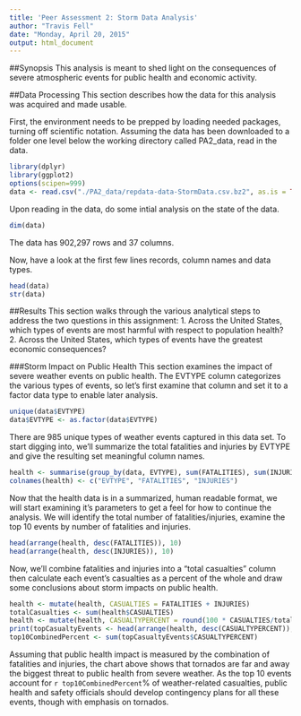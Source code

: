```yaml
---
title: 'Peer Assessment 2: Storm Data Analysis'
author: "Travis Fell"
date: "Monday, April 20, 2015"
output: html_document
---
```


##Synopsis
This analysis is meant to shed light on the consequences of severe atmospheric events for public health and economic activity.  

##Data Processing
This section describes how the data for this analysis was acquired and made usable. 

First, the environment needs to be prepped by loading needed packages, turning off scientific notation. Assuming the data has been downloaded to a folder one level below the working directory called PA2_data, read in the data. 

```r
library(dplyr)
library(ggplot2)
options(scipen=999)
data <- read.csv("./PA2_data/repdata-data-StormData.csv.bz2", as.is = TRUE, stringsAsFactors = FALSE)

```
Upon reading in the data, do some intial analysis on the state of the data.
```r
dim(data)
```
The data has 902,297 rows and 37 columns. 

Now, have a look at the first few lines records, column names and data types. 
```r
head(data)
str(data)
```

##Results
This section walks through the various analytical steps to address the two questions in this assignment: 
1. Across the United States, which types of events are most harmful with respect to population health?
2. Across the United States, which types of events have the greatest economic consequences?

###Storm Impact on Public Health
This section examines the impact of severe weather events on public health. The EVTYPE column categorizes the various types of events, so let's first examine that column and set it to a factor data type to enable later analysis. 
```r
unique(data$EVTYPE)
data$EVTYPE <- as.factor(data$EVTYPE)
```
There are 985 unique types of weather events captured in this data set. To start digging into, we'll summarize the total fatalities and injuries by EVTYPE and give the resulting set meaningful column names. 

```r
health <- summarise(group_by(data, EVTYPE), sum(FATALITIES), sum(INJURIES))
colnames(health) <- c("EVTYPE", "FATALITIES", "INJURIES")
```
Now that the health data is in a summarized, human readable format, we will start examining it's parameters to get a feel for how to continue the analysis. We will identify the total number of fatalities/injuries, examine the top 10 events by number of fatalities and injuries. 
```r
head(arrange(health, desc(FATALITIES)), 10)
head(arrange(health, desc(INJURIES)), 10)
```
Now, we'll combine fatalities and injuries into a "total casualties" column then calculate each event's casualties as a percent of the whole and draw some conclusions about storm impacts on public health. 
```r
health <- mutate(health, CASUALTIES = FATALITIES + INJURIES)
totalCasualties <- sum(health$CASUALTIES)
health <- mutate(health, CASUALTYPERCENT = round(100 * CASUALTIES/totalCasualties, digits = 1))
print(topCasualtyEvents <- head(arrange(health, desc(CASUALTYPERCENT)), 10))
top10CombinedPercent <- sum(topCasualtyEvents$CASUALTYPERCENT)
```
Assuming that public health impact is measured by the combination of fatalities and injuries, the chart above shows that tornados are far and away the biggest threat to public health from severe weather. As the top 10 events account for `r top10CombinedPercent`% of weather-related casualties, public health and safety officials should develop contingency plans for all these events, though with emphasis on tornados.  




